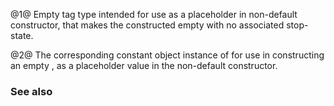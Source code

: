 {{cpp/title|nostopstate|nostopstate_t}}
{{cpp/thread/stop_source/navbar}}
{{dcl begin}}
{{dcl header|stop_token}}
{{dcl|num=1|since=c++20|1=
struct nostopstate_t { explicit nostopstate_t() = default; };
}}
{{dcl|num=2|since=c++20|1=
inline constexpr std::nostopstate_t nostopstate {};
}}
{{dcl end}}

@1@ Empty tag type intended for use as a placeholder in {{lc|std::stop_source}} non-default constructor, that makes the constructed {{lc|std::stop_source}} empty with no associated stop-state.

@2@ The corresponding constant object instance of {{tt|std::nostopstate_t}} for use in constructing an empty {{lc|std::stop_source}}, as a placeholder value in the non-default constructor.

===See also===
{{dsc begin}}
{{dsc inc|cpp/thread/dsc stop_source}}
{{dsc end}}

{{langlinks|de|es|fr|it|ja|pt|ru|zh}}